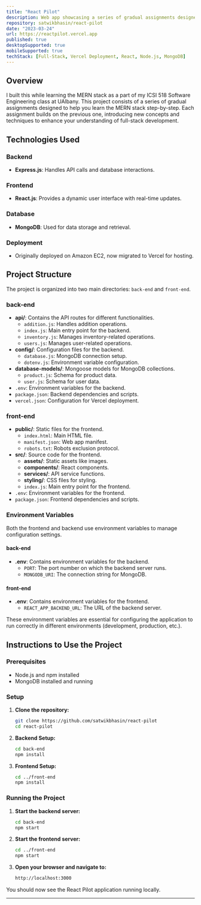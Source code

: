 ```yaml
---
title: "React Pilot"
description: Web app showcasing a series of gradual assignments designed to help learn the MERN stack
repository: satwikbhasin/react-pilot
date: "2023-03-24"
url: https://reactpilot.vercel.app
published: true
desktopSupported: true
mobileSupported: true
techStack: [Full-Stack, Vercel Deployment, React, Node.js, MongoDB]
---
```


## Overview

I built this while learning the MERN stack as a part of my ICSI 518 Software Engineering class at UAlbany. This project consists of a series of gradual assignments designed to help you learn the MERN stack step-by-step. Each assignment builds on the previous one, introducing new concepts and techniques to enhance your understanding of full-stack development.

## Technologies Used

### Backend

- **Express.js**: Handles API calls and database interactions.

### Frontend

- **React.js**: Provides a dynamic user interface with real-time updates.

### Database

- **MongoDB**: Used for data storage and retrieval.

### Deployment

- Originally deployed on Amazon EC2, now migrated to Vercel for hosting.

## Project Structure

The project is organized into two main directories: `back-end` and `front-end`.

### back-end

- **api/**: Contains the API routes for different functionalities.
  - `addition.js`: Handles addition operations.
  - `index.js`: Main entry point for the backend.
  - `inventory.js`: Manages inventory-related operations.
  - `users.js`: Manages user-related operations.
- **config/**: Configuration files for the backend.
  - `database.js`: MongoDB connection setup.
  - `dotenv.js`: Environment variable configuration.
- **database-models/**: Mongoose models for MongoDB collections.
  - `product.js`: Schema for product data.
  - `user.js`: Schema for user data.
- `.env`: Environment variables for the backend.
- `package.json`: Backend dependencies and scripts.
- `vercel.json`: Configuration for Vercel deployment.

### front-end

- **public/**: Static files for the frontend.
  - `index.html`: Main HTML file.
  - `manifest.json`: Web app manifest.
  - `robots.txt`: Robots exclusion protocol.
- **src/**: Source code for the frontend.
  - **assets/**: Static assets like images.
  - **components/**: React components.
  - **services/**: API service functions.
  - **styling/**: CSS files for styling.
  - `index.js`: Main entry point for the frontend.
- `.env`: Environment variables for the frontend.
- `package.json`: Frontend dependencies and scripts.

### Environment Variables

Both the frontend and backend use environment variables to manage configuration settings.

#### back-end

- **.env**: Contains environment variables for the backend.
  - `PORT`: The port number on which the backend server runs.
  - `MONGODB_URI`: The connection string for MongoDB.

#### front-end

- **.env**: Contains environment variables for the frontend.
  - `REACT_APP_BACKEND_URL`: The URL of the backend server.

These environment variables are essential for configuring the application to run correctly in different environments (development, production, etc.).

## Instructions to Use the Project

### Prerequisites

- Node.js and npm installed
- MongoDB installed and running

### Setup

1. **Clone the repository:**

   ```sh
   git clone https://github.com/satwikbhasin/react-pilot
   cd react-pilot
   ```

2. **Backend Setup:**

   ```sh
   cd back-end
   npm install
   ```

3. **Frontend Setup:**

   ```sh
   cd ../front-end
   npm install
   ```

### Running the Project

1. **Start the backend server:**

   ```sh
   cd back-end
   npm start
   ```

2. **Start the frontend server:**

   ```sh
   cd ../front-end
   npm start
   ```

3. **Open your browser and navigate to:**

   ```sh
   http://localhost:3000
   ```

You should now see the React Pilot application running locally.

---
